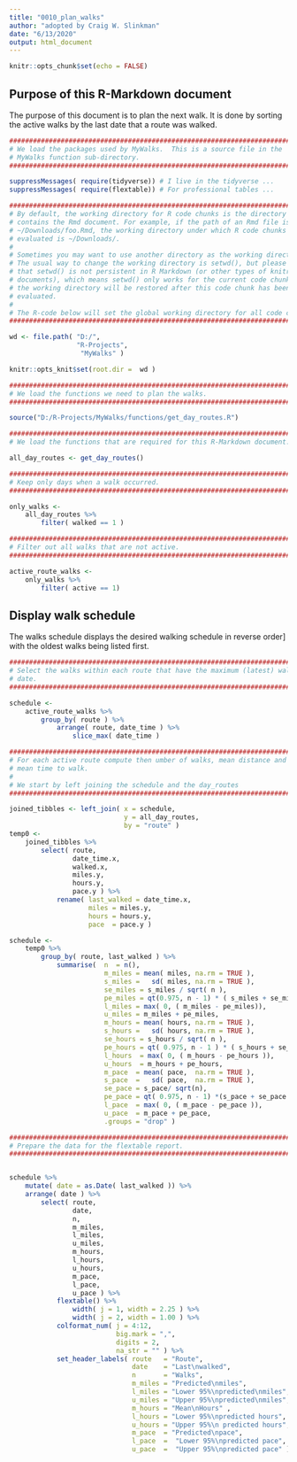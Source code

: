 ```yaml
---
title: "0010_plan_walks"
author: "adopted by Craig W. Slinkman"
date: "6/13/2020"
output: html_document
---
```


```r
knitr::opts_chunk$set(echo = FALSE)
```

## Purpose of this R-Markdown document

The purpose of this document is to plan the next walk.  It is done by sorting the active walks by the last date that a route was walked.

```r

###########################################################################
# We load the packages used by MyWalks.  This is a source file in the 
# MyWalks function sub-directory.
###########################################################################

suppressMessages( require(tidyverse)) # I live in the tidyverse ...
suppressMessages( require(flextable)) # For professional tables ...
```

```r

###############################################################################
# By default, the working directory for R code chunks is the directory 
# contains the Rmd document. For example, if the path of an Rmd file is 
# ~/Downloads/foo.Rmd, the working directory under which R code chunks are 
# evaluated is ~/Downloads/.
# 
# Sometimes you may want to use another directory as the working directory. 
# The usual way to change the working directory is setwd(), but please note
# that setwd() is not persistent in R Markdown (or other types of knitr source 
# documents), which means setwd() only works for the current code chunk, and 
# the working directory will be restored after this code chunk has been 
# evaluated.  
#
# The R-code below will set the global working directory for all code chunks.
################################################################################

wd <- file.path( "D:/",
                 "R-Projects",
                  "MyWalks" )

knitr::opts_knit$set(root.dir =  wd )
```



```r
###########################################################################
# We load the functions we need to plan the walks.
###########################################################################

source("D:/R-Projects/MyWalks/functions/get_day_routes.R")
```


```r
###########################################################################
# We load the functions that are required for this R-Markdown document.

all_day_routes <- get_day_routes()

```


```r

###########################################################################
# Keep only days when a walk occurred.
###########################################################################

only_walks <-
    all_day_routes %>% 
        filter( walked == 1 )
```


```r
###########################################################################
# Filter out all walks that are not active.
###########################################################################

active_route_walks <- 
    only_walks %>% 
        filter( active == 1)

```


## Display walk schedule

The walks schedule displays the desired walking schedule in reverse order]
with the oldest walks being listed first.  

```r

###########################################################################
# Select the walks within each route that have the maximum (latest) walk
# date.
###########################################################################

schedule <- 
    active_route_walks %>% 
        group_by( route ) %>% 
            arrange( route, date_time ) %>% 
                slice_max( date_time )

###############################################################################
# For each active route compute then umber of walks, mean distance and the 
# mean time to walk. 
#
# We start by left joining the schedule and the day_routes
###############################################################################

joined_tibbles <- left_join( x = schedule,
                             y = all_day_routes,
                             by = "route" )
temp0 <- 
    joined_tibbles %>% 
        select( route,
                date_time.x,
                walked.x,
                miles.y,
                hours.y,
                pace.y ) %>% 
            rename( last_walked = date_time.x,
                    miles = miles.y,
                    hours = hours.y,
                    pace  = pace.y )

schedule <- 
    temp0 %>% 
        group_by( route, last_walked ) %>% 
            summarise(  n  = n(),
                        m_miles = mean( miles, na.rm = TRUE ),
                        s_miles =   sd( miles, na.rm = TRUE ),
                        se_miles = s_miles / sqrt( n ),
                        pe_miles = qt(0.975, n - 1) * ( s_miles + se_miles),
                        l_miles = max( 0, ( m_miles - pe_miles)),
                        u_miles = m_miles + pe_miles,
                        m_hours = mean( hours, na.rm = TRUE ),
                        s_hours =   sd( hours, na.rm = TRUE ),
                        se_hours = s_hours / sqrt( n ),
                        pe_hours = qt( 0.975, n - 1 ) * ( s_hours + se_hours ),
                        l_hours  = max( 0, ( m_hours - pe_hours )),
                        u_hours  = m_hours + pe_hours,
                        m_pace  = mean( pace,  na.rm = TRUE ),
                        s_pace  =   sd( pace,  na.rm = TRUE ),
                        se_pace = s_pace/ sqrt(n),
                        pe_pace = qt( 0.975, n - 1) *(s_pace + se_pace ),
                        l_pace  = max( 0, ( m_pace - pe_pace )),
                        u_pace  = m_pace + pe_pace,
                        .groups = "drop" )

###########################################################################
# Prepare the data for the flextable report.
###########################################################################


schedule %>%
    mutate( date = as.Date( last_walked )) %>% 
    arrange( date ) %>% 
        select( route, 
                date,
                n,
                m_miles,
                l_miles,
                u_miles,
                m_hours,
                l_hours,
                u_hours, 
                m_pace,
                l_pace,
                u_pace ) %>%
            flextable() %>% 
                width( j = 1, width = 2.25 ) %>% 
                width( j = 2, width = 1.00 ) %>% 
            colformat_num( j = 4:12,
                           big.mark = ",",
                           digits = 2,
                           na_str = "" ) %>% 
            set_header_labels( route   = "Route",
                               date    = "Last\nwalked",
                               n       = "Walks",
                               m_miles = "Predicted\nmiles",
                               l_miles = "Lower 95%\npredicted\nmiles",
                               u_miles = "Upper 95%\npredicted\nmiles",
                               m_hours = "Mean\nHours" ,
                               l_hours = "Lower 95%\npredicted hours",
                               u_hours = "Upper 95%\n predicted hours",
                               m_pace  = "Predicted\npace",
                               l_pace  =  "Lower 95%\npredicted pace",
                               u_pace  =  "Upper 95%\npredicted pace" )
                               
            
```

